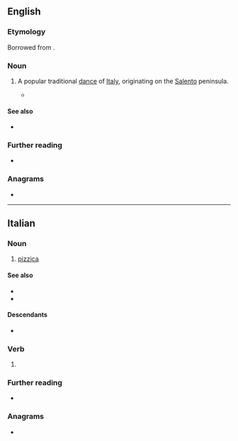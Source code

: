 ==English==

===Etymology===
Borrowed from {{bor|en|it|pizzica}}.

===Noun===
{{en-noun|?}}

# {{lb|en|dance}} A popular traditional [[dance]] of [[Italy]], originating on the [[Salento]] peninsula.
#* {{quote-journal|en|2007|January 19|The New York Times|Pop and Rock Listings|New York Times|url=http://www.nytimes.com/2007/01/19/arts/music/19pop.html
|passage=With strings, accordion, flute and lots of tambourine, it pays particular attention to the '''pizzica''', a galloping six-beat dance related to the tarantella and long used as a faith-healing cure for spider bites.}}

====See also====
* {{l|en|pizzicata}}

===Further reading===
* {{pedialite}}

===Anagrams===
* {{anagrams|en|a=aciipzz|Capizzi}}

----

==Italian==

===Noun===
{{it-noun|f}}

# {{lb|it|dance}} [[#English|pizzica]]

====See also====
* {{l|it|tarantella}}
* {{l|it|tarantismo}}

====Descendants====
* {{desc|en|pizzica|bor=1}}

===Verb===
{{head|it|verb form}}

# {{inflection of|it|pizzicare||3|s|pres|indc|;|2|s|impr}}

===Further reading===
* {{pedia|lang=it}}

===Anagrams===
* {{anagrams|it|a=aciipzz|Capizzi}}